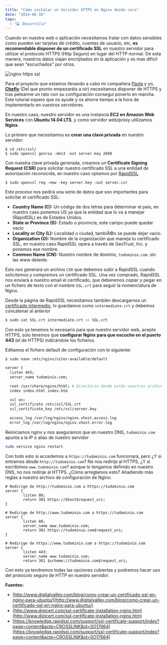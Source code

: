 ```yaml
---
title: "Cómo instalar un Servidor HTTPS en Nginx desde cero"
date: "2014-06-16"
tags:
  - "💻 Desarrollo"
---
```


Cuando en nuestra web o aplicación necesitamos tratar con datos sensibles como pueden ser tarjetas de crédito, cuentas de usuario, etc, **es recomendable disponer de un certificado SSL** en nuestro servidor para utilizar el protocolo HTTPS (Http Seguro) en lugar del HTTP normal. De esta manera, nuestros datos viajan encriptados en la aplicación y es mas difícil que sean “escuchados” por otros.

![nginx https ssl](/images/como-instalar-un-servidor-https-en-nginx-desde-cero/Screen-Shot-2014-07-15-at-18_39_52_xjqlkp.png)

Para el proyecto que estamos llevando a cabo mi compañera [Paola](http://twitter.com/ggarciapaola) y yo, **[Chefly](https://chefly.co "Encuentra gente que cocine para tí")** (Del que pronto empezaréis a oir) necesitamos disponer de HTTPS y tras pelearme un rato con su configuración conseguí ponerlo en marcha. Este tutorial espero que os ayude y os ahorre tiempo a la hora de implementarlo en vuestros servidores.

En nuestro caso, nuestro servidor es una instancia **EC2 en Amazon Web Services** con **Ubuntu 14.04 LTS**, y como servidor web/proxy utilizamos **Nginx**.

Lo primero que necesitamos es **crear una clave privada** en nuestro servidor:

```
$ cd /etc/ssl/
$ sudo openssl genrsa -des3 -out server.key 2048
```

Con nuestra clave privada generada, creamos un **Certificate Signing Request (CSR)** para solicitar nuestro certificado SSL a una entidad de autorización reconocida, en nuestro caso optamos por [RapidSSL](http://www.rapidssl.com/).

```
$ sudo openssl req -new -key server.key -out server.csr
```

Este proceso nos pedirá una serie de datos que son importantes para solicitar el certificado SSL:

- **Country Name (C):** Un código de dos letras para determinar el país, en nuestro caso ponemos US ya que la entidad que lo va a manejar (RapidSSL) es de Estados Unidos.
- **State or Province (S):** Estado o provincia, este campo puede quedar vacío
- **Locality or City (L):** Localidad o ciudad, tambiÃ©n se puede dejar vacio.
- **Organization (O):** Nombre de la organización que maneja tu certificado SSL, en nuestro caso RapidSSL opera a través de GeoTrust, Inc. y ponemos ese nombre.
- **Common Name (CN):** Nuestro nombre de dominio, `tudominio.com`. sin las www delante.

Esto nos generará un archivo `CSR` que debemos subir a RapidSSL cuando solicitemos y compremos un certificado SSL. Una vez comprado, RapidSSL nos enviará a nuestro email el certificado, que deberemos copiar y pegar en un fichero de texto con el nombre `SSL.crt` para seguir la nomenclatura de Nginx.

Desde la página de RapidSSL necesitamos también descargarnos un [certificado intermedio](https://knowledge.rapidssl.com/support/ssl-certificate-support/index?page=content&id=AR1549), lo guardamos como `intermediate.crt` y debemos concatenar al anterior

```sh
$ sudo cat SSL.crt intermediate.crt >> SSL.crt
```

Con esto ya tenemos lo necesario para que nuestro servidor web, acepte HTTPS, solo tenemos que **configurar Nginx para que escuche en el puerto 443** (el de HTTPS) indicándole los ficheros.

Editamos el fichero default de configuración con lo siguiente:

```shell
$ sudo nano /etc/nginx/sites-available/default
```

```sh
server {
  listen 443;
  server_name tudominio.com;

  root /usr/share/nginx/html; # Directorio donde están nuestros archivos estáticos
  index index.html index.htm

  ssl on;
  ssl_certificate /etc/ssl/SSL.crt
  ssl_certificate_key /etc/ssl/server.key

  access_log /var/log/nginx/nginx.vhost.access.log
  error_log /var/log/nginx/nginx.vhost.error.log
```

Reiniciamos nginx y nos aseguramos que en nuestro DNS, `tudominio.com` apunta a la IP o alias de nuestro servidor

```sh
sudo service nginx restart
```

Con todo esto si accedemos a `https://tudominio.com` funcionará, pero ¿Y si entramos desde `http://tudominio.com`? No nos redirije al HTTPS, ¿Y si escribimos `www.tudominio.com`? aunque lo tengamos definido en nuestro DNS, no nos redirije al HTTPS. ¿Cómo arreglamos esto? Añadiendo más reglas a nuestro archivo de configuración de Nginx:

```shell
# Redirige de http://tudominio.com a https://tudominio.com
server {
        listen 80;
        return 301 https://$host$request_uri;
}

# Redirige de http://www.tudominio.com a https://tudominio.com
server {
        listen 80;
        server_name www.tudominio.com;
        return 301 https://tudominio.com$request_uri;
}

# Redirige de https://www.tudominio.com a https://tudominio.com
server {
        listen 443;
        server_name www.tudominio.com;
        return 301 $scheme://tudominio.com$request_uri;
```

Con esto ya tendremos todas las opciones cubiertas y podremos hacer uso del protocolo seguro de HTTP en nuestro servidor.

**Fuentes:**

- [http://www.digitalvalley.com/blog/como-crear-un-certificado-ssl-en-nginx-para-ubuntu/](http://www.digitalvalley.com/blog/como-crear-un-certificado-ssl-en-nginx-para-ubuntu/)
- [http://www.digicert.com/ssl-certificate-installation-nginx.htm](http://www.digicert.com/ssl-certificate-installation-nginx.htm)
- [https://knowledge.rapidssl.com/support/ssl-certificate-support/index?page=content&actp=CROSSLINK&id=SO17664](https://knowledge.rapidssl.com/support/ssl-certificate-support/index?page=content&actp=CROSSLINK&id=SO17664)
